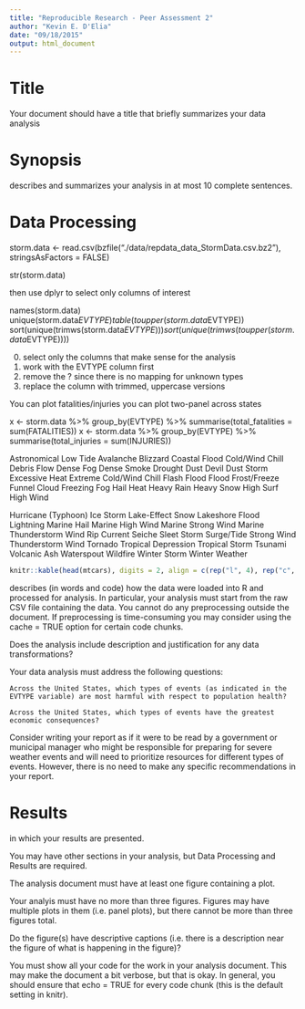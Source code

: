 ```yaml
---
title: "Reproducible Research - Peer Assessment 2"
author: "Kevin E. D'Elia"
date: "09/18/2015"
output: html_document
---
```


# Title
Your document should have a title that briefly summarizes your data analysis

# Synopsis
describes and summarizes your analysis in at most 10 complete sentences.

# Data Processing


storm.data <- read.csv(bzfile("./data/repdata_data_StormData.csv.bz2"), stringsAsFactors = FALSE)

str(storm.data)

then use dplyr to select only columns of interest


names(storm.data)
unique(storm.data$EVTYPE)
table(toupper(storm.data$EVTYPE))
sort(unique(trimws(storm.data$EVTYPE)))
sort(unique(trimws(toupper(storm.data$EVTYPE))))

0. select only the columns that make sense for the analysis
1. work with the EVTYPE column first
2. remove the ? since there is no mapping for unknown types
3. replace the column with trimmed, uppercase versions

You can plot fatalities/injuries
you can plot two-panel across states

x  <- storm.data %>% group_by(EVTYPE) %>% summarise(total_fatalities = sum(FATALITIES))
x  <- storm.data %>% group_by(EVTYPE) %>% summarise(total_injuries = sum(INJURIES))

Astronomical Low Tide
Avalanche
Blizzard
Coastal Flood
Cold/Wind Chill
Debris Flow
Dense Fog
Dense Smoke
Drought
Dust Devil
Dust Storm
Excessive Heat
Extreme Cold/Wind Chill
Flash Flood
Flood
Frost/Freeze
Funnel Cloud
Freezing Fog
Hail
Heat
Heavy Rain
Heavy Snow
High Surf
High Wind

Hurricane (Typhoon)
Ice Storm
Lake-Effect Snow
Lakeshore Flood
Lightning
Marine Hail
Marine High Wind
Marine Strong Wind
Marine Thunderstorm Wind
Rip Current
Seiche
Sleet
Storm Surge/Tide
Strong Wind
Thunderstorm Wind
Tornado
Tropical Depression
Tropical Storm
Tsunami
Volcanic Ash
Waterspout
Wildfire
Winter Storm
Winter Weather

```r
knitr::kable(head(mtcars), digits = 2, align = c(rep("l", 4), rep("c", 4), rep("r", 4)))
```




describes (in words and code) how the data were loaded into R and processed for analysis. In particular, your analysis must start from the raw CSV file containing the data. You cannot do any preprocessing outside the document. If preprocessing is time-consuming you may consider using the cache = TRUE option for certain code chunks.

Does the analysis include description and justification for any data transformations? 

Your data analysis must address the following questions:

    Across the United States, which types of events (as indicated in the EVTYPE variable) are most harmful with respect to population health?

    Across the United States, which types of events have the greatest economic consequences?

Consider writing your report as if it were to be read by a government or municipal manager who might be responsible for preparing for severe weather events and will need to prioritize resources for different types of events. However, there is no need to make any specific recommendations in your report.

# Results
in which your results are presented.

You may have other sections in your analysis, but Data Processing and Results are required.

The analysis document must have at least one figure containing a plot.

Your analyis must have no more than three figures. Figures may have multiple plots in them (i.e. panel plots), but there cannot be more than three figures total.

Do the figure(s) have descriptive captions (i.e. there is a description near the figure of what is happening in the figure)?

You must show all your code for the work in your analysis document. This may make the document a bit verbose, but that is okay. In general, you should ensure that echo = TRUE for every code chunk (this is the default setting in knitr).